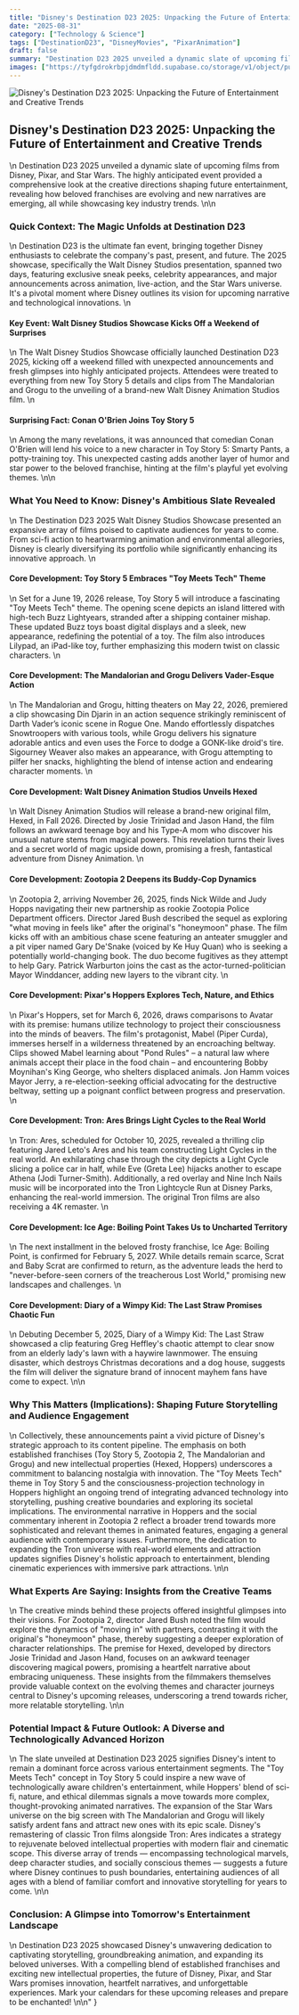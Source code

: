 ```yaml
---
title: "Disney's Destination D23 2025: Unpacking the Future of Entertainment and Creative Trends"
date: "2025-08-31"
category: ["Technology & Science"]
tags: ["DestinationD23", "DisneyMovies", "PixarAnimation"]
draft: false
summary: "Destination D23 2025 unveiled a dynamic slate of upcoming films from Disney, Pixar, and Star Wars. The highly anticipated event provided a comprehensive look at the creative directions shaping future entertainment, revealing how beloved franchises are evolving and new narratives are emerging, all while showcasing key industry trends."
images: ["https://tyfgdrokrbpjdmdmfldd.supabase.co/storage/v1/object/public/image/2025-08-31-02-04-14-666-04-00.jpg"]
---
```


![Disney's Destination D23 2025: Unpacking the Future of Entertainment and Creative Trends](https://tyfgdrokrbpjdmdmfldd.supabase.co/storage/v1/object/public/image/2025-08-31-02-04-14-666-04-00.jpg)

## Disney's Destination D23 2025: Unpacking the Future of Entertainment and Creative Trends
\n
Destination D23 2025 unveiled a dynamic slate of upcoming films from Disney, Pixar, and Star Wars. The highly anticipated event provided a comprehensive look at the creative directions shaping future entertainment, revealing how beloved franchises are evolving and new narratives are emerging, all while showcasing key industry trends.
\n\n
### Quick Context: The Magic Unfolds at Destination D23
\n
Destination D23 is the ultimate fan event, bringing together Disney enthusiasts to celebrate the company's past, present, and future. The 2025 showcase, specifically the Walt Disney Studios presentation, spanned two days, featuring exclusive sneak peeks, celebrity appearances, and major announcements across animation, live-action, and the Star Wars universe. It's a pivotal moment where Disney outlines its vision for upcoming narrative and technological innovations.
\n
#### Key Event: Walt Disney Studios Showcase Kicks Off a Weekend of Surprises
\n
The Walt Disney Studios Showcase officially launched Destination D23 2025, kicking off a weekend filled with unexpected announcements and fresh glimpses into highly anticipated projects. Attendees were treated to everything from new Toy Story 5 details and clips from The Mandalorian and Grogu to the unveiling of a brand-new Walt Disney Animation Studios film.
\n
#### Surprising Fact: Conan O'Brien Joins Toy Story 5
\n
Among the many revelations, it was announced that comedian Conan O'Brien will lend his voice to a new character in Toy Story 5: Smarty Pants, a potty-training toy. This unexpected casting adds another layer of humor and star power to the beloved franchise, hinting at the film's playful yet evolving themes.
\n\n
### What You Need to Know: Disney's Ambitious Slate Revealed
\n
The Destination D23 2025 Walt Disney Studios Showcase presented an expansive array of films poised to captivate audiences for years to come. From sci-fi action to heartwarming animation and environmental allegories, Disney is clearly diversifying its portfolio while significantly enhancing its innovative approach.
\n
#### Core Development: Toy Story 5 Embraces \"Toy Meets Tech\" Theme
\n
Set for a June 19, 2026 release, Toy Story 5 will introduce a fascinating \"Toy Meets Tech\" theme. The opening scene depicts an island littered with high-tech Buzz Lightyears, stranded after a shipping container mishap. These updated Buzz toys boast digital displays and a sleek, new appearance, redefining the potential of a toy. The film also introduces Lilypad, an iPad-like toy, further emphasizing this modern twist on classic characters.
\n
#### Core Development: The Mandalorian and Grogu Delivers Vader-Esque Action
\n
The Mandalorian and Grogu, hitting theaters on May 22, 2026, premiered a clip showcasing Din Djarin in an action sequence strikingly reminiscent of Darth Vader’s iconic scene in Rogue One. Mando effortlessly dispatches Snowtroopers with various tools, while Grogu delivers his signature adorable antics and even uses the Force to dodge a GONK-like droid's tire. Sigourney Weaver also makes an appearance, with Grogu attempting to pilfer her snacks, highlighting the blend of intense action and endearing character moments.
\n
#### Core Development: Walt Disney Animation Studios Unveils Hexed
\n
Walt Disney Animation Studios will release a brand-new original film, Hexed, in Fall 2026. Directed by Josie Trinidad and Jason Hand, the film follows an awkward teenage boy and his Type-A mom who discover his unusual nature stems from magical powers. This revelation turns their lives and a secret world of magic upside down, promising a fresh, fantastical adventure from Disney Animation.
\n
#### Core Development: Zootopia 2 Deepens its Buddy-Cop Dynamics
\n
Zootopia 2, arriving November 26, 2025, finds Nick Wilde and Judy Hopps navigating their new partnership as rookie Zootopia Police Department officers. Director Jared Bush described the sequel as exploring \"what moving in feels like\" after the original's \"honeymoon\" phase. The film kicks off with an ambitious chase scene featuring an anteater smuggler and a pit viper named Gary De'Snake (voiced by Ke Huy Quan) who is seeking a potentially world-changing book. The duo become fugitives as they attempt to help Gary. Patrick Warburton joins the cast as the actor-turned-politician Mayor Winddancer, adding new layers to the vibrant city.
\n
#### Core Development: Pixar's Hoppers Explores Tech, Nature, and Ethics
\n
Pixar's Hoppers, set for March 6, 2026, draws comparisons to Avatar with its premise: humans utilize technology to project their consciousness into the minds of beavers. The film's protagonist, Mabel (Piper Curda), immerses herself in a wilderness threatened by an encroaching beltway. Clips showed Mabel learning about \"Pond Rules\" – a natural law where animals accept their place in the food chain – and encountering Bobby Moynihan's King George, who shelters displaced animals. Jon Hamm voices Mayor Jerry, a re-election-seeking official advocating for the destructive beltway, setting up a poignant conflict between progress and preservation.
\n
#### Core Development: Tron: Ares Brings Light Cycles to the Real World
\n
Tron: Ares, scheduled for October 10, 2025, revealed a thrilling clip featuring Jared Leto's Ares and his team constructing Light Cycles in the real world. An exhilarating chase through the city depicts a Light Cycle slicing a police car in half, while Eve (Greta Lee) hijacks another to escape Athena (Jodi Turner-Smith). Additionally, a red overlay and Nine Inch Nails music will be incorporated into the Tron Lightcycle Run at Disney Parks, enhancing the real-world immersion. The original Tron films are also receiving a 4K remaster.
\n
#### Core Development: Ice Age: Boiling Point Takes Us to Uncharted Territory
\n
The next installment in the beloved frosty franchise, Ice Age: Boiling Point, is confirmed for February 5, 2027. While details remain scarce, Scrat and Baby Scrat are confirmed to return, as the adventure leads the herd to \"never-before-seen corners of the treacherous Lost World,\" promising new landscapes and challenges.
\n
#### Core Development: Diary of a Wimpy Kid: The Last Straw Promises Chaotic Fun
\n
Debuting December 5, 2025, Diary of a Wimpy Kid: The Last Straw showcased a clip featuring Greg Heffley's chaotic attempt to clear snow from an elderly lady's lawn with a haywire lawnmower. The ensuing disaster, which destroys Christmas decorations and a dog house, suggests the film will deliver the signature brand of innocent mayhem fans have come to expect.
\n\n
### Why This Matters (Implications): Shaping Future Storytelling and Audience Engagement
\n
Collectively, these announcements paint a vivid picture of Disney's strategic approach to its content pipeline. The emphasis on both established franchises (Toy Story 5, Zootopia 2, The Mandalorian and Grogu) and new intellectual properties (Hexed, Hoppers) underscores a commitment to balancing nostalgia with innovation. The \"Toy Meets Tech\" theme in Toy Story 5 and the consciousness-projection technology in Hoppers highlight an ongoing trend of integrating advanced technology into storytelling, pushing creative boundaries and exploring its societal implications. The environmental narrative in Hoppers and the social commentary inherent in Zootopia 2 reflect a broader trend towards more sophisticated and relevant themes in animated features, engaging a general audience with contemporary issues. Furthermore, the dedication to expanding the Tron universe with real-world elements and attraction updates signifies Disney's holistic approach to entertainment, blending cinematic experiences with immersive park attractions.
\n\n
### What Experts Are Saying: Insights from the Creative Teams
\n
The creative minds behind these projects offered insightful glimpses into their visions. For Zootopia 2, director Jared Bush noted the film would explore the dynamics of \"moving in\" with partners, contrasting it with the original's \"honeymoon\" phase, thereby suggesting a deeper exploration of character relationships. The premise for Hexed, developed by directors Josie Trinidad and Jason Hand, focuses on an awkward teenager discovering magical powers, promising a heartfelt narrative about embracing uniqueness. These insights from the filmmakers themselves provide valuable context on the evolving themes and character journeys central to Disney's upcoming releases, underscoring a trend towards richer, more relatable storytelling.
\n\n
### Potential Impact & Future Outlook: A Diverse and Technologically Advanced Horizon
\n
The slate unveiled at Destination D23 2025 signifies Disney's intent to remain a dominant force across various entertainment segments. The \"Toy Meets Tech\" concept in Toy Story 5 could inspire a new wave of technologically aware children's entertainment, while Hoppers' blend of sci-fi, nature, and ethical dilemmas signals a move towards more complex, thought-provoking animated narratives. The expansion of the Star Wars universe on the big screen with The Mandalorian and Grogu will likely satisfy ardent fans and attract new ones with its epic scale. Disney's remastering of classic Tron films alongside Tron: Ares indicates a strategy to rejuvenate beloved intellectual properties with modern flair and cinematic scope. This diverse array of trends — encompassing technological marvels, deep character studies, and socially conscious themes — suggests a future where Disney continues to push boundaries, entertaining audiences of all ages with a blend of familiar comfort and innovative storytelling for years to come.
\n\n
### Conclusion: A Glimpse into Tomorrow's Entertainment Landscape
\n
Destination D23 2025 showcased Disney's unwavering dedication to captivating storytelling, groundbreaking animation, and expanding its beloved universes. With a compelling blend of established franchises and exciting new intellectual properties, the future of Disney, Pixar, and Star Wars promises innovation, heartfelt narratives, and unforgettable experiences. Mark your calendars for these upcoming releases and prepare to be enchanted!
\n\n"
}
